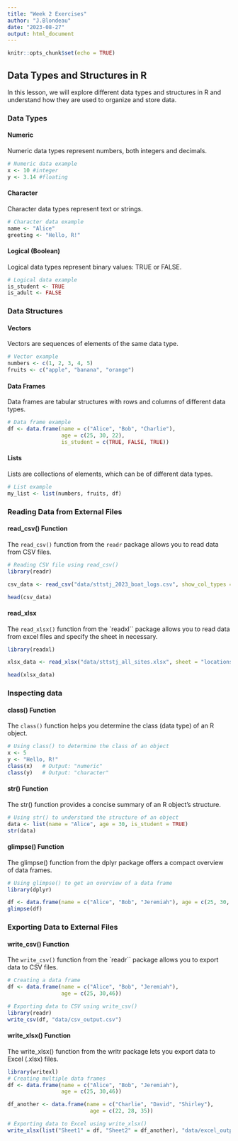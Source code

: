 ```yaml
---
title: "Week 2 Exercises"
author: "J.Blondeau"
date: "2023-08-27"
output: html_document
---
```


```r
knitr::opts_chunk$set(echo = TRUE)
```

## Data Types and Structures in R {.tabset}

In this lesson, we will explore different data types and structures in R and understand how they are used to organize and store data.

### Data Types

#### Numeric

Numeric data types represent numbers, both integers and decimals.

```r
# Numeric data example
x <- 10 #integer
y <- 3.14 #floating
```

#### Character
Character data types represent text or strings.

```r
# Character data example
name <- "Alice"
greeting <- "Hello, R!"

```
#### Logical (Boolean)
Logical data types represent binary values: TRUE or FALSE.

```r
# Logical data example
is_student <- TRUE
is_adult <- FALSE

```
### Data Structures

#### Vectors
Vectors are sequences of elements of the same data type.

```r
# Vector example
numbers <- c(1, 2, 3, 4, 5)
fruits <- c("apple", "banana", "orange")

```

#### Data Frames
Data frames are tabular structures with rows and columns of different data types.

```r
# Data frame example
df <- data.frame(name = c("Alice", "Bob", "Charlie"),
                 age = c(25, 30, 22),
                 is_student = c(TRUE, FALSE, TRUE))

```

#### Lists
Lists are collections of elements, which can be of different data types.

```r
# List example
my_list <- list(numbers, fruits, df)

```

### Reading Data from External Files

#### read_csv() Function

The `read_csv()` function from the `readr` package allows you to read data from CSV files.

```r
# Reading CSV file using read_csv()
library(readr)

csv_data <- read_csv("data/sttstj_2023_boat_logs.csv", show_col_types = F)

head(csv_data)

```

#### read_xlsx

The `read_xlsx()` function from the `readxl`` package allows you to read data from excel files and specify the sheet in necessary.

```r
library(readxl)

xlsx_data <- read_xlsx("data/sttstj_all_sites.xlsx", sheet = "locations")

head(xlsx_data)

```

### Inspecting data

#### class() Function

The `class()` function helps you determine the class (data type) of an R object.

```r
# Using class() to determine the class of an object
x <- 5
y <- "Hello, R!"
class(x)   # Output: "numeric"
class(y)   # Output: "character"
```

#### str() Function

The str() function provides a concise summary of an R object's structure.

```r
# Using str() to understand the structure of an object
data <- list(name = "Alice", age = 30, is_student = TRUE)
str(data)
```

#### glimpse() Function

The glimpse() function from the dplyr package offers a compact overview of data frames.

```r
# Using glimpse() to get an overview of a data frame
library(dplyr)

df <- data.frame(name = c("Alice", "Bob", "Jeremiah"), age = c(25, 30, 46))
glimpse(df)

```

### Exporting Data to External Files

#### write_csv() Function

The `write_csv()` function from the `readr`` package allows you to export data to CSV files.

```r
# Creating a data frame
df <- data.frame(name = c("Alice", "Bob", "Jeremiah"),
                 age = c(25, 30,46))

# Exporting data to CSV using write_csv()
library(readr)
write_csv(df, "data/csv_output.csv")
```

#### write_xlsx() Function

The write_xlsx() function from the writr package lets you export data to Excel (.xlsx) files.

```r
library(writexl)
# Creating multiple data frames
df <- data.frame(name = c("Alice", "Bob", "Jeremiah"),
                 age = c(25, 30,46))

df_another <- data.frame(name = c("Charlie", "David", "Shirley"),
                          age = c(22, 28, 35))

# Exporting data to Excel using write_xlsx()
write_xlsx(list("Sheet1" = df, "Sheet2" = df_another), "data/excel_output.xlsx")

```

